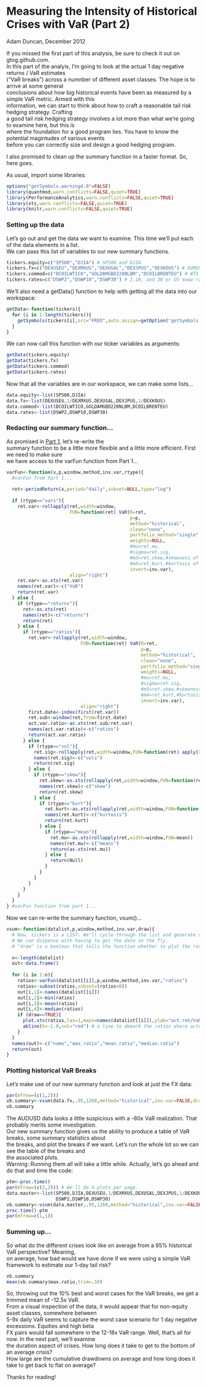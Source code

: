 Measuring the Intensity of Historical Crises with VaR (Part 2)
=================================================================
Adam Duncan, December 2012

If you missed the first part of this analysis, be sure to check it out on gtog.github.com.  
In this part of the analyis, I'm going to look at the actual 1 day negative returns / VaR estimates  
("VaR breaks") across a numnber of different asset classes. The hope is to arrive at some general  
conclusions about how big historical events have been as measured by a simple VaR metric. Armed with this  
information, we can start to think about how to craft a reasonable tail risk hedging strategy. Crafting  
a good tail risk hedging strategy involves a lot more than what we're going to examine here, but this is  
where the foundation for a good program lies. You have to know the potential magintudes of various events  
before you can correctly size and design a good hedging program.   

I also promised to clean up the summary function in a faster format. So, here goes.  

As usual, import some libraries:
```r
options("getSymbols.warning4.0"=FALSE)
library(quantmod,warn.conflicts=FALSE,quiet=TRUE)
library(PerformanceAnalytics,warn.conflicts=FALSE,quiet=TRUE)
library(xts,warn.conflicts=FALSE,quiet=TRUE)
library(knitr,warn.conflicts=FALSE,quiet=TRUE)
```

### Setting up the data

Let's go out and get the data we want to examine. This time we'll put each of the data elements in a list.  
We can pass this list of variables to our new summary functions.  
```r
tickers.equity=c("SP500","DJIA") # SP500 and DJIA
tickers.fx=c("DEXUSEU","DEXMXUS","DEXUSAL","DEXJPUS","DEXKOUS") # EURUSD, USDMXN, AUDUSD, USDJPY, and USDKRW
tickers.commod=c("DCOILWTICO","GOLDAMGBD228NLBM","DCOILBRENTEU") # WTI and Gold
tickers.rates=c("DSWP2","DSWP10","DSWP30") # 2,10, and 30 yr US swap rates.
```

We'll also need a getData() function to help with getting all the data into our workspace:  
```r
getData<-function(tickers){
  for (i in 1:length(tickers)){
    getSymbols(tickers[i],src="FRED",auto.assign=getOption("getSymbols.auto.assign",TRUE),env=parent.frame())
  }
}
```
We can now call this function with our ticker variables as arguments:   
```r
getData(tickers.equity)
getData(tickers.fx)
getData(tickers.commod)
getData(tickers.rates)
```

Now that all the variables are in our workspace, we can make some lists...  
```r
data.equity<-list(SP500,DJIA)
data.fx<-list(DEXUSEU,1/DEXMXUS,DEXUSAL,DEXJPUS,1/DEXKOUS)
data.commod<-list(DCOILWTICO,GOLDAMGBD228NLBM,DCOILBRENTEU)
data.rates<-list(DSWP2,DSWP10,DSWP30)
```

### Redacting our summary function...
As promised in [Part 1](http://gtog.github.com/finance/2013/03/27/tail-risk-part-1/), let's re-write the    
summary function to be a little more flexible and a little more efficient. First we need to make sure  
we have access to the varFun function from Part 1...  

```r
varFun<-function(x,p,window,method,inv.var,rtype){
  #varFun from Part 1...
  
  ret<-periodReturn(x,period="daily",subset=NULL,type="log")
  
  if (rtype=="vars"){
    ret.var<-rollapply(ret,width=window,
                       FUN=function(ret) VaR(R=ret,
                                             p=p,
                                             method="historical",
                                             clean="none",
                                             portfolio_method="single",
                                             weights=NULL,
                                             #mu=ret.mu,
                                             #sigma=ret.sig,
                                             #m3=ret.skew,#skewness of series
                                             #m4=ret.kurt,#kurtosis of series
                                             invert=inv.var),
                       align="right")
    ret.var<-as.xts(ret.var)
    names(ret.var)<-c("VaR")
    return(ret.var)
  } else {
    if (rtype=="returns"){
      ret<-as.xts(ret)
      names(ret)<-c("returns")
      return(ret)
    } else {
      if (rtype=="ratios"){
        ret.var<-rollapply(ret,width=window,
                           FUN=function(ret) VaR(R=ret,
                                                 p=p,
                                                 method="historical",
                                                 clean="none",
                                                 portfolio_method="single",
                                                 weights=NULL,
                                                 #mu=ret.mu,
                                                 #sigma=ret.sig,
                                                 #m3=ret.skew,#skewness of series
                                                 #m4=ret.kurt,#kurtosis of series
                                                 invert=inv.var),
                           align="right")
        first.date<-index(first(ret.var))
        ret.sub<-window(ret,from=first.date)
        act.var.ratio<-as.xts(ret.sub/ret.var)
        names(act.var.ratio)<-c("ratios")
        return(act.var.ratio)
      } else {
        if (rtype=="vol"){
          ret.sig<-rollapply(ret,width=window,FUN=function(ret) apply(X=ret,MARGIN=2, FUN=sd))
          names(ret.sig)<-c("vols")
          return(ret.sig)
        } else {
          if (rtype=="skew"){
            ret.skew<-as.xts(rollapply(ret,width=window,FUN=function(ret) skewness(ret,method="moment")))
            names(ret.skew)<-c("skew")
            return(ret.skew)
          } else {
            if (rtype=="kurt"){
              ret.kurt<-as.xts(rollapply(ret,width=window,FUN=function(ret) kurtosis(ret,method="moment")))
              names(ret.kurt)<-c("kurtosis")
              return(ret.kurt)
            } else {
              if (rtype=="mean"){
                ret.mu<-as.xts(rollapply(ret,width=window,FUN=mean))
                names(ret.mu)<-c("means")
                return(as.xts(ret.mu))
              } else {
                return(Null)
              }
            }
          }
        }
      }
    }
  }
} #varFun function from part 1...
```

Now we can re-write the summary function, vsum()...   
```r
vsum<-function(datalist,p,window,method,inv.var,draw){
  # Now, tickers is a LIST. We'll cycle through the list and generate our summary output.
  # We can dispense with having to get the data on the fly.
  # "draw" is a boolean that tells the function whether to plot the ratio series.
  
  n<-length(datalist)
  out<-data.frame()
  
  for (i in 1:n){
    ratios<-varFun(datalist[[i]],p,window,method,inv.var,"ratios")
    ratios<-subset(ratios,subset=(ratios<0))
    out[i,1]<-names(datalist[[i]])
    out[i,2]<-min(ratios)
    out[i,3]<-mean(ratios)
    out[i,4]<-median(ratios)
    if (draw==TRUE){
      plot.xts(ratios,las=1,main=names(datalist[[i]]),ylab="act.ret/VaR est.")
      abline(h=-1.0,col="red") # a line to demark the ratios where actual return exactly equaled the VaR estimate.
    }
  }
  names(out)<-c("name","max.ratio","mean.ratio","median.ratio")
  return(out)
}
```


### Plotting historical VaR Breaks  

Let's make use of our new summary function and look at just the FX data:  
```r
par(mfrow=(c(1,2)))
vb.summary<-vsum(data.fx,.95,1260,method="historical",inv.var=FALSE,draw=TRUE)
vb.summary
```

The AUDUSD data looks a little suspicious with a -80x VaR realization. That probably merits some investigation.  
Our new summary function gives us the ability to produce a table of VaR breaks, some summary statistics about  
the breaks, and plot the breaks if we want. Let's run the whole lot so we can see the table of the breaks and  
the associated plots.  
Warning: Running them all will take a little while. Actually, let's go ahead and do that and time the code:  

```r
ptm<-proc.time()
par(mfrow=(c(2,2))) # We'll do 4 plots per page.
data.master<-list(SP500,DJIA,DEXUSEU,1/DEXMXUS,DEXUSAL,DEXJPUS,1/DEXKOUS,DCOILWTICO,GOLDAMGBD228NLBM,DCOILBRENTEU,
                  DSWP2,DSWP10,DSWP30)
vb.summary<-vsum(data.master,.95,1260,method="historical",inv.var=FALSE,draw=TRUE)
proc.time()-ptm
par(mfrow=c(1,1))
```

### Summing up...  
So what do the different crises look like on average from a 95% historical VaR perspective? Meaning,  
on average, how bad would we have done if we were using a simple VaR framework to estimate our 1-day tail risk?  
```r
vb.summary
mean(vb.summary$max.ratio,trim=.10)
```

So, throwing out the 10% best and worst cases for the VaR breaks, we get a trimmed mean of -12.5x VaR.  
From a visual inspection of the data, it would appear that for non-equity asset classes, somewhere between  
5-9x daily VaR seems to capture the worst case scenario for 1 day negative excessions. Equities and high beta  
FX pairs would fall somewhere in the 12-18x VaR range. Well, that's all for now. In the next part, we'll examine  
the duration aspect of crises. How long does it take to get to the bottom of an average crisis?  
How large are the cumulative drawdowns on average and how long does it take to get back to flat on average?  

Thanks for reading!

